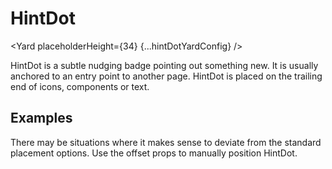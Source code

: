 <!--
Copyright (c) Uber Technologies, Inc.

This source code is licensed under the MIT license found in the
LICENSE file in the root directory of this source tree.
-->






# HintDot

<Yard placeholderHeight={34} {...hintDotYardConfig} />

HintDot is a subtle nudging badge pointing out something new. It is usually anchored to an entry point to another page. HintDot is placed on the trailing end of icons, components or text.

## Examples

<Example title="Offset" path="hint-dot/offset.js">
  <Offset />
</Example>

There may be situations where it makes sense to deviate from the standard placement options. Use the offset props to manually position HintDot.

<Exports component={HintDotExports} title="HintDot exports" path="baseui/badge" />
